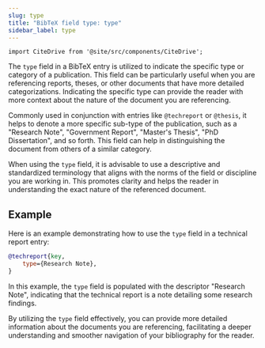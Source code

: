 ```yaml
---
slug: type
title: "BibTeX field type: type"
sidebar_label: type
---
```


```mdx-code-block
import CiteDrive from '@site/src/components/CiteDrive';
```

The `type` field in a BibTeX entry is utilized to indicate the specific type or category of a publication. This field can be particularly useful when you are referencing reports, theses, or other documents that have more detailed categorizations. Indicating the specific type can provide the reader with more context about the nature of the document you are referencing.

<CiteDrive />

Commonly used in conjunction with entries like `@techreport` or `@thesis`, it helps to denote a more specific sub-type of the publication, such as a "Research Note", "Government Report", "Master's Thesis", "PhD Dissertation", and so forth. This field can help in distinguishing the document from others of a similar category.

When using the `type` field, it is advisable to use a descriptive and standardized terminology that aligns with the norms of the field or discipline you are working in. This promotes clarity and helps the reader in understanding the exact nature of the referenced document.

## Example

Here is an example demonstrating how to use the `type` field in a technical report entry:

```bibtex
@techreport{key,
    type={Research Note},
}
```

In this example, the `type` field is populated with the descriptor "Research Note", indicating that the technical report is a note detailing some research findings.

By utilizing the `type` field effectively, you can provide more detailed information about the documents you are referencing, facilitating a deeper understanding and smoother navigation of your bibliography for the reader.
